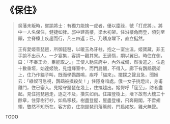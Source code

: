 # 《保住》

> 吳藩未叛時，嘗諭將士：有獨力能擒一虎者，優以廩祿，號「打虎將」。將中一人名保住，健捷如猱。邸中建高樓，梁木初架。住沿樓角而登，頃刻至顛，立脊檁上疾趨而行，凡三四返；已，乃踴身躍下，直立挺然。
>
> 王有愛姬善琵琶，所御琵琶，以暖玉為牙柱，抱之一室生溫，姬寶藏，非王手諭不出示人。一夕宴集，客請一觀其異。王適惰，期以翼日。時住在側，曰：「不奉王命，臣能取之。」王使人馳告府中，內外戒備，然後遣之。住逾十數重垣，始達姬院，見燈輝室中，而門扃錮，不得入。廊下有鸚鵡宿架上，住乃作貓子叫，既而學鸚鵡鳴，疾呼「貓來」。擺撲之聲且急，聞姬云：「綠奴可急視，鸚鵡被撲殺矣！」住隱身喑處。俄一女子挑燈出，身甫離門，住已塞入。見姬守琵琶在幾上，住攜趨出。姬愕呼「寇至」，防者盡起。見住抱琵琶走，逐之不及，攢矢如雨。住躍登樹上，墻下故有大槐三十餘章，住穿樹行杪，如鳥移枝。樹盡登屋，屋盡登樓，飛奔殿閣，不啻翅翎，瞥然不知所在。客方飲，住抱琵琶飛落簷前，門扃如故，雞犬無聲。

TODO
